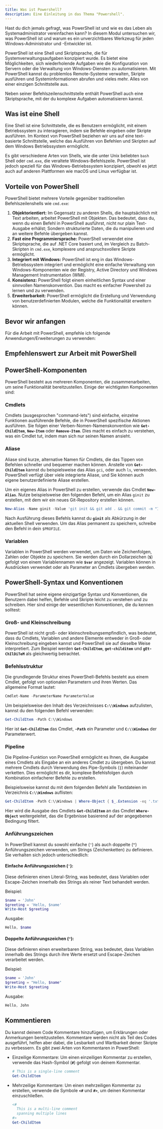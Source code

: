 ```yaml
---
title: Was ist Powershell?
description: Eine Einleitung in das Thema "Powershell".
---
```



Hast du dich jemals gefragt, was PowerShell ist und wie es das Leben als Systemadministrator vereinfachen kann? In diesem Modul untersuchen wir, was PowerShell ist und warum es ein unverzichtbares Werkzeug für jeden Windows-Administrator und -Entwickler ist.

PowerShell ist eine Shell und Skriptsprache, die für Systemverwaltungsaufgaben konzipiert wurde. Es bietet eine Möglichkeiten, sich wiederholende Aufgaben wie die Konfiguration von Servern oder die Verwaltung von Windows-Diensten zu automatisieren. Mit PowerShell kannst du problemlos Remote-Systeme verwalten, Skripte ausführen und Systeminformationen abrufen und vieles mehr. Alles von einer einzigen Schnittstelle aus.

Neben seiner Befehlszeilenschnittstelle enthält PowerShell auch eine Skriptsprache, mit der du komplexe Aufgaben automatisieren kannst.

## Was ist eine Shell

Eine Shell ist eine Schnittstelle, die es Benutzern ermöglicht, mit einem Betriebssystem zu interagieren, indem sie Befehle eingeben oder Skripte ausführen. Im Kontext von PowerShell beziehen wir uns auf eine text-basierte Schnittstelle, welche das Ausführen von Befehlen und Skripten auf dem Windows Betriebssystem ermöglicht.

Es gibt verschiedene Arten von Shells, wie die unter Unix beliebten `bash` Shell oder `cmd.exe`, die veraltete Windows-Befehlszeile. PowerShell ist jedoch speziell für das Windows-Betriebssystem konzipiert, obwohl es jetzt auch auf anderen Plattformen wie macOS und Linux verfügbar ist.



<LinkCard title="Installieren von PowerShell unter Linux - PowerShell" href="https://learn.microsoft.com/de-de/powershell/scripting/install/installing-powershell-on-linux?view=powershell-7.3" target="blank" />

## Vorteile von PowerShell

PowerShell bietet mehrere Vorteile gegenüber traditionellen Befehlszeilenshells wie `cmd.exe`:

1. **Objektorientiert:** Im Gegensatz zu anderen Shells, die hauptsächlich mit Text arbeiten, arbeitet PowerShell mit Objekten. Das bedeutet, dass du, wenn du einen Befehl in PowerShell ausführst, nicht nur plain Text-Ausgabe erhälst; Sondern strukturierte Daten, die du manipulieren und an weitere Befehle übergeben kannst.
2. **Fast eine Programmiersprache:** PowerShell verwendet eine Skriptsprache, die auf .NET Core basiert und, im Vergleich zu Batch-Skripten in `cmd.exe`, komplexere und anspruchsvollere Skripte ermöglicht.
3. **Integriert mit Windows:** PowerShell ist eng in das Windows-Betriebssystem integriert und ermöglicht eine einfache Verwaltung von Windows-Komponenten wie der Registry, Active Directory und Windows Management Instrumentation (WMI).
4. **Konsistenz:** PowerShell folgt einem einheitlichen Syntax und einer sinnvollen Namenskonvention. Das macht es einfacher Powershell zu lernen und zu verwenden.
5. **Erweiterbarkeit:** PowerShell ermöglicht die Erstellung und Verwendung von benutzerdefinierten Modulen, welche die Funktionalität erweitern können.

## Bevor wir anfangen

Für die Arbeit mit PowerShell, empfehle ich folgende Anwendungen/Erweiterungen zu verwenden:

## Empfehlenswert zur Arbeit mit PowerShell

<CardGrid>
  <LinkCard title="Installiere PowerShell" href="https://learn.microsoft.com/de-de/powershell/scripting/install/installing-powershell-on-windows?view=powershell-7.3"
  description="Die neuste cross-platform Version von Powershell." />
  <LinkCard title="Installiere Visual Studio Code" href="https://code.visualstudio.com/"
  description="Der Code-Editor der Wahl für Microsoft-Sprachen." />
  <LinkCard title="VSCode-Erweiterung: PowerShell" href="https://marketplace.visualstudio.com/items?itemName=ms-vscode.PowerShell"
  description="Autocomplete und Syntax-Highlighting" />
  <LinkCard title="VSCode-Erweiterung: Error-Lens" href="https://marketplace.visualstudio.com/items?itemName=usernamehw.errorlens"
  description="Zeigt Fehler am Bildschirmrand an, in der Zeile, wo der Fehler gemacht wurde." />
  <LinkCard title="VSCode-Erweiterung: TabOut" href="https://marketplace.visualstudio.com/items?itemName=albert.TabOut"
  description="Ermöglicht das “Herausspringen” des Cursors aus einer Klammer heraus." />
</CardGrid>

## PowerShell-Komponenten

PowerShell besteht aus mehreren Komponenten, die zusammenarbeiten, um seine Funktionalität bereitzustellen. Einige der wichtigsten Komponenten sind:

### Cmdlets

Cmdlets (ausgesprochen "command-lets") sind einfache, einzelne Funktionen ausführende Befehle, die in PowerShell spezifische Aktionen ausführen. Sie folgen einer Verben-Nomen-Namenskonvention wie **`Get-ChildItem`**, **`New-Item`** oder **`Remove-Item`**. Dies macht es einfach zu verstehen, was ein Cmdlet tut, indem man sich nur seinen Namen ansieht.

### Aliase

Aliase sind kurze, alternative Namen für Cmdlets, die das Tippen von Befehlen schneller und bequemer machen können. Anstelle von **`Get-ChildItem`** kannst du beispielsweise das Alias `gci`, oder auch `ls`, verwenden. PowerShell verfügt über viele integrierte Aliase, und Sie können auch eigene benutzerdefinierte Aliase erstellen.

Um ein eigenes Alias in PowerShell zu erstellen, verwende das Cmdlet **`New-Alias`**. Nutze beispielsweise den folgenden Befehl, um ein Alias `ginit` zu erstellen, mit dem wir ein neues Git-Repository erstellen können.

```powershell
New-Alias -Name ginit -Value 'git init && git add . && git commit -m "Initial Commit"'
```

Nach Ausführung dieses Befehls kannst du **`ginit`** als Abkürzung in der aktuellen Shell verwenden. Um das Alias permanent zu speichern, schreibe den Befehl in dein `$PROFILE`.

### Variablen

Variablen in PowerShell werden verwendet, um Daten wie Zeichenfolgen, Zahlen oder Objekte zu speichern. Sie werden durch ein Dollarzeichen (**`$`**) gefolgt von einem Variablennamen wie **`$var`** angezeigt. Variablen können in Ausdrücken verwendet oder als Parameter an Cmdlets übergeben werden.

## PowerShell-Syntax und Konventionen

PowerShell hat seine eigene einzigartige Syntax und Konventionen, die Benutzern dabei helfen, Befehle und Skripte leicht zu verstehen und zu schreiben. Hier sind einige der wesentlichen Konventionen, die du kennen solltest:

### Groß- und Kleinschreibung

PowerShell ist nicht groß- oder kleinschreibungsempfindlich, was bedeutet, dass du Cmdlets, Variablen und andere Elemente entweder in Groß- oder Kleinschreibung eingeben kannst und PowerShell sie auf dieselbe Weise interpretiert. Zum Beispiel werden **`Get-ChildItem`**, **`get-childitem`** und **`gEt-ChIlDiTeM`** als gleichwertig betrachtet.

### Befehlsstruktur

Die grundlegende Struktur eines PowerShell-Befehls besteht aus einem Cmdlet, gefolgt von optionalen Parametern und ihren Werten. Das allgemeine Format lautet:

```powershell
Cmdlet-Name -ParameterName ParameterValue
```

Um beispielsweise den Inhalt des Verzeichnisses **`C:\\Windows`** aufzulisten, kannst du den folgenden Befehl verwenden:

```powershell
Get-ChildItem -Path C:\\Windows
```

Hier ist **`Get-ChildItem`** das Cmdlet, **`-Path`** ein Parameter und **`C:\\Windows`** der Parameterwert.

### Pipeline

Die Pipeline-Funktion von PowerShell ermöglicht es Ihnen, die Ausgabe eines Cmdlets als Eingabe an ein anderes Cmdlet zu übergeben. Du kannst mehrere Cmdlets durch Verwendung des Pipe-Symbols (**`|`**) miteinander verketten. Dies ermöglicht es dir, komplexe Befehlsfolgen durch Kombination einfacherer Befehle zu erstellen.

Beispielsweise kannst du mit dem folgenden Befehl alle Textdateien im Verzeichnis **`C:\\Windows`** auflisten:

```powershell
Get-ChildItem -Path C:\\Windows | Where-Object { $_.Extension -eq '.txt' }
```

Hier wird die Ausgabe des Cmdlets **`Get-ChildItem`** an das Cmdlet **`Where-Object`** weitergeleitet, das die Ergebnisse basierend auf der angegebenen Bedingung filtert.

### Anführungszeichen

In PowerShell kannst du sowohl einfache (**`'`**) als auch doppelte (**`"`**) Anführungszeichen verwenden, um Strings (Zeichenketten) zu definieren. Sie verhalten sich jedoch unterschiedlich:

#### Einfache Anführungszeichen (**`'`**):

Diese definieren einen Literal-String, was bedeutet, dass Variablen oder Escape-Zeichen innerhalb des Strings als reiner Text behandelt werden.

Beispiel:

```powershell
$name = 'John'
$greeting = 'Hello, $name'
Write-Host $greeting
```

Ausgabe:

```powershell
Hello, $name
```

#### Doppelte Anführungszeichen (**`"`**):

Diese definieren einen erweiterbaren String, was bedeutet, dass Variablen innerhalb des Strings durch ihre Werte ersetzt und Escape-Zeichen verarbeitet werden.

Beispiel:

```powershell
$name = 'John'
$greeting = "Hello, $name"
Write-Host $greeting
```

Ausgabe:

```powershell
Hello, John
```

## Kommentieren

Du kannst deinem Code Kommentare hinzufügen, um Erklärungen oder Anmerkungen bereitzustellen. Kommentare werden nicht als Teil des Codes ausgeführt, helfen aber dabei, die Lesbarkeit und Wartbarkeit deiner Skripte zu verbessern. Es gibt zwei Arten von Kommentaren in PowerShell:

- Einzeilige Kommentare: Um einen einzeiligen Kommentar zu erstellen, verwende das Hash-Symbol (**`#`**) gefolgt von deinem Kommentar.
    
    ```powershell
    # This is a single-line comment
    Get-ChildItem
    ```
    
- Mehrzeilige Kommentare: Um einen mehrzeiligen Kommentar zu erstellen, verwende die Symbole **`<#`** und **`#>`**, um deinen Kommentar einzuschließen.
    
    ```powershell
    <#
      This is a multi-line comment
      spanning multiple lines
    #>
    Get-ChildItem
    ```
    
